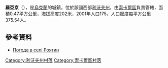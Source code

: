 {{coord|50|31|52|N|24|24|8|E|scale:100000|display=title}}

'''羅亞京'''（{{lang-uk|Роятин}}），是[[烏克蘭|烏克蘭]]的城鎮，位於該國西部[[利沃夫州|利沃夫州]]，由[[索卡爾區|索卡爾區]]負責管轄，面積0.47平方公里，海拔高度202米，2001年人口175，人口密度每平方公里375.54人。

==參考資料==
* [http://weather.in.ua/ua/l'vovskaja/22792 Погода в селі Роятин] {{Wayback|url=http://weather.in.ua/ua/l%27vovskaja/22792 |date=20071015213631 }}

[[Category:利沃夫州村落|Category:利沃夫州村落]]
[[Category:索卡爾區村落|Category:索卡爾區村落]]


{{Lviv-geo-stub}}